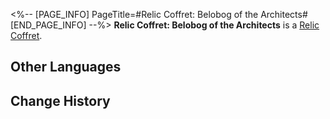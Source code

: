 <%-- [PAGE_INFO]
PageTitle=#Relic Coffret: Belobog of the Architects#
[END_PAGE_INFO] --%>
{{Item Infobox
|id          = 71015
|image       = Item Relic Coffret- Belobog of the Architects.png{{subst:void|<!--$UPLOAD:<<SpriteOutput/ItemFigures/71015.png>-<Item Relic Coffret- Belobog of the Architects.png>-<Item Icons>>-->}}
|type        = Relic Coffret
|invCategory = Valuables
|rarity      = 5
|effect      = 
|description = A device used to collect and restore the Lightdust in the Fragmentum to its original form. Use this to obtain a random 5-star relic from the Belobog of the Architects set.
}}
{{Description|You never know what's in the box until you open it.<br /><br />''"So it's essentially like buying a lottery ticket?"<br />"At least we don't need to worry about finding a cat that is both dead and alive."''}}
'''Relic Coffret: Belobog of the Architects''' is a [[Relic Coffret]].

==Other Languages==
{{Other Languages
|en   = Relic Coffret: Belobog of the Architects
|zhs  = 遗器铸盒：筑城者的贝洛伯格
|zht  = 遺器鑄盒：築城者的貝洛伯格
|ja   = 遺物ボックス：建創者のベロブルグ
|ko   = 유물 주조함: 축성가의 벨로보그
|es   = Cofre de artefactos: La Belobog de los Arquitectos
|fr   = Coffret à relique&nbsp;: Belobog des Architectes
|ru   = Сундук с Реликвиями: Белобог Архитекторов
|th   = กล่องรีลิกส์: Belobog of the Architects
|vi   = Hộp Đúc Di Vật: Belobog Của Đấng Kiến Tạo
|de   = Reliktkästchen: Belobog der Architekten
|id   = Relic Coffret: Belobog of the Architects
|pt   = Cofre de Relíquia: Belobog dos Arquitetos
}}

==Change History==
{{Change History|1.0}}